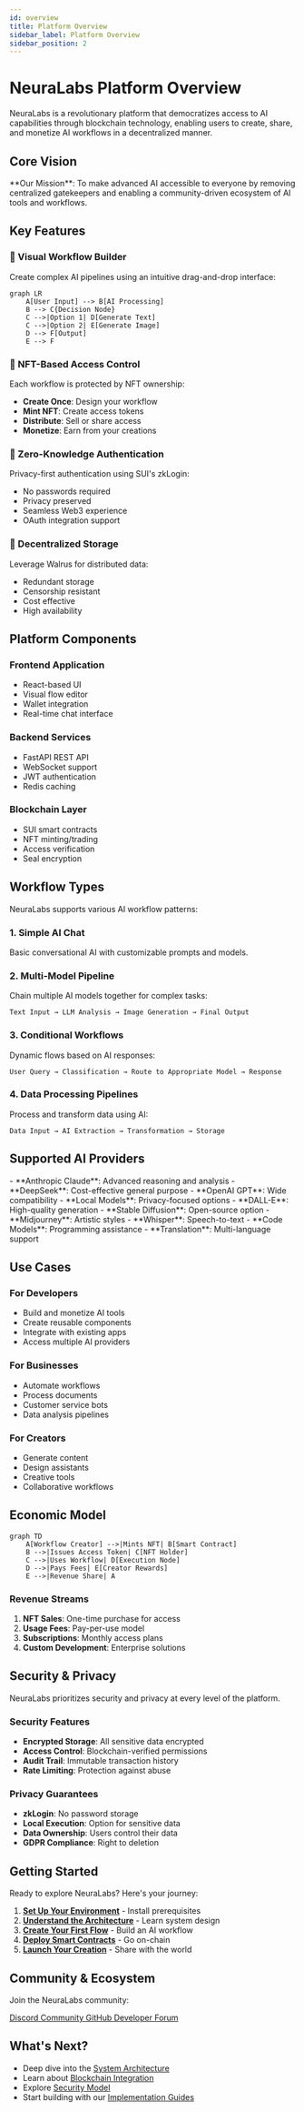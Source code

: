 ```yaml
---
id: overview
title: Platform Overview
sidebar_label: Platform Overview
sidebar_position: 2
---
```



# NeuraLabs Platform Overview

NeuraLabs is a revolutionary platform that democratizes access to AI capabilities through blockchain technology, enabling users to create, share, and monetize AI workflows in a decentralized manner.

## Core Vision

<Callout type="info">
  **Our Mission**: To make advanced AI accessible to everyone by removing centralized gatekeepers and enabling a community-driven ecosystem of AI tools and workflows.
</Callout>

## Key Features

### 🎨 Visual Workflow Builder

Create complex AI pipelines using an intuitive drag-and-drop interface:

```mermaid
graph LR
    A[User Input] --> B[AI Processing]
    B --> C{Decision Node}
    C -->|Option 1| D[Generate Text]
    C -->|Option 2| E[Generate Image]
    D --> F[Output]
    E --> F
```

### 🎫 NFT-Based Access Control

Each workflow is protected by NFT ownership:
- **Create Once**: Design your workflow
- **Mint NFT**: Create access tokens
- **Distribute**: Sell or share access
- **Monetize**: Earn from your creations

### 🔐 Zero-Knowledge Authentication

Privacy-first authentication using SUI's zkLogin:
- No passwords required
- Privacy preserved
- Seamless Web3 experience
- OAuth integration support

### 💾 Decentralized Storage

Leverage Walrus for distributed data:
- Redundant storage
- Censorship resistant
- Cost effective
- High availability

## Platform Components

<div className="grid grid-cols-1 md:grid-cols-3 gap-4 mt-6">
  <div className="card padding--md">
    <h3>Frontend Application</h3>
    <ul>
      <li>React-based UI</li>
      <li>Visual flow editor</li>
      <li>Wallet integration</li>
      <li>Real-time chat interface</li>
    </ul>
  </div>
  
  <div className="card padding--md">
    <h3>Backend Services</h3>
    <ul>
      <li>FastAPI REST API</li>
      <li>WebSocket support</li>
      <li>JWT authentication</li>
      <li>Redis caching</li>
    </ul>
  </div>
  
  <div className="card padding--md">
    <h3>Blockchain Layer</h3>
    <ul>
      <li>SUI smart contracts</li>
      <li>NFT minting/trading</li>
      <li>Access verification</li>
      <li>Seal encryption</li>
    </ul>
  </div>
</div>

## Workflow Types

NeuraLabs supports various AI workflow patterns:

### 1. Simple AI Chat
Basic conversational AI with customizable prompts and models.

### 2. Multi-Model Pipeline
Chain multiple AI models together for complex tasks:
```
Text Input → LLM Analysis → Image Generation → Final Output
```

### 3. Conditional Workflows
Dynamic flows based on AI responses:
```
User Query → Classification → Route to Appropriate Model → Response
```

### 4. Data Processing Pipelines
Process and transform data using AI:
```
Data Input → AI Extraction → Transformation → Storage
```

## Supported AI Providers

<Tabs>
  <TabItem value="text" label="Text Models" default>
    - **Anthropic Claude**: Advanced reasoning and analysis
    - **DeepSeek**: Cost-effective general purpose
    - **OpenAI GPT**: Wide compatibility
    - **Local Models**: Privacy-focused options
  </TabItem>
  <TabItem value="image" label="Image Models">
    - **DALL-E**: High-quality generation
    - **Stable Diffusion**: Open-source option
    - **Midjourney**: Artistic styles
  </TabItem>
  <TabItem value="specialized" label="Specialized">
    - **Whisper**: Speech-to-text
    - **Code Models**: Programming assistance
    - **Translation**: Multi-language support
  </TabItem>
</Tabs>

## Use Cases

### For Developers
- Build and monetize AI tools
- Create reusable components
- Integrate with existing apps
- Access multiple AI providers

### For Businesses
- Automate workflows
- Process documents
- Customer service bots
- Data analysis pipelines

### For Creators
- Generate content
- Design assistants
- Creative tools
- Collaborative workflows

## Economic Model

```mermaid
graph TD
    A[Workflow Creator] -->|Mints NFT| B[Smart Contract]
    B -->|Issues Access Token| C[NFT Holder]
    C -->|Uses Workflow| D[Execution Node]
    D -->|Pays Fees| E[Creator Rewards]
    E -->|Revenue Share| A
```

### Revenue Streams
1. **NFT Sales**: One-time purchase for access
2. **Usage Fees**: Pay-per-use model
3. **Subscriptions**: Monthly access plans
4. **Custom Development**: Enterprise solutions

## Security & Privacy

<Callout type="warning">
  NeuraLabs prioritizes security and privacy at every level of the platform.
</Callout>

### Security Features
- **Encrypted Storage**: All sensitive data encrypted
- **Access Control**: Blockchain-verified permissions
- **Audit Trail**: Immutable transaction history
- **Rate Limiting**: Protection against abuse

### Privacy Guarantees
- **zkLogin**: No password storage
- **Local Execution**: Option for sensitive data
- **Data Ownership**: Users control their data
- **GDPR Compliance**: Right to deletion

## Getting Started

Ready to explore NeuraLabs? Here's your journey:

1. **[Set Up Your Environment](./getting-started)** - Install prerequisites
2. **[Understand the Architecture](./architecture)** - Learn system design
3. **[Create Your First Flow](../implementation/02-frontend/flow-builder)** - Build an AI workflow
4. **[Deploy Smart Contracts](../implementation/05-smart-contracts/deployment)** - Go on-chain
5. **[Launch Your Creation](./ai-workflow-design)** - Share with the world

## Community & Ecosystem

Join the NeuraLabs community:

<div className="flex gap-4 mt-6">
  <a href="https://discord.gg/neuralabs" className="button button--primary">
    Discord Community
  </a>
  <a href="https://github.com/neuralabs" className="button button--secondary">
    GitHub
  </a>
  <a href="https://forum.neuralabs.ai" className="button button--secondary">
    Developer Forum
  </a>
</div>

## What's Next?

- Deep dive into the [System Architecture](./architecture)
- Learn about [Blockchain Integration](./blockchain-integration)
- Explore [Security Model](./security-model)
- Start building with our [Implementation Guides](../implementation/01-database/setup)